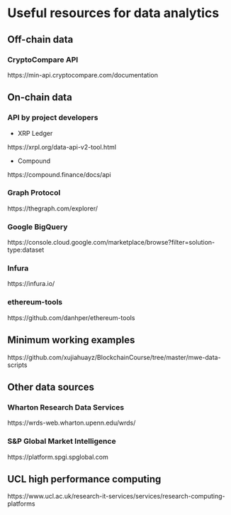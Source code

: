# Useful resources for data analytics

## Off-chain data

### CryptoCompare API

https://min-api.cryptocompare.com/documentation

## On-chain data

### API by project developers

- XRP Ledger

https://xrpl.org/data-api-v2-tool.html

- Compound

https://compound.finance/docs/api


### Graph Protocol

https://thegraph.com/explorer/

### Google BigQuery

https://console.cloud.google.com/marketplace/browse?filter=solution-type:dataset

### Infura

https://infura.io/

### ethereum-tools

https://github.com/danhper/ethereum-tools



## Minimum working examples

https://github.com/xujiahuayz/BlockchainCourse/tree/master/mwe-data-scripts

## Other data sources

### Wharton Research Data Services

https://wrds-web.wharton.upenn.edu/wrds/

### S&P Global Market Intelligence

https://platform.spgi.spglobal.com

## UCL high performance computing

https://www.ucl.ac.uk/research-it-services/services/research-computing-platforms